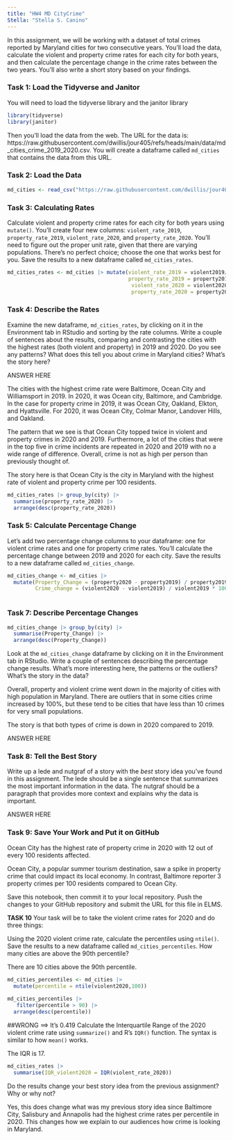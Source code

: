 ```yaml
---
title: "HW4 MD CityCrime"
Stella: "Stella S. Canino"
---
```


In this assignment, we will be working with a dataset of total crimes reported by Maryland cities for two consecutive years. You'll load the data, calculate the violent and property crime rates for each city for both years, and then calculate the percentage change in the crime rates between the two years. You'll also write a short story based on your findings.

### Task 1: Load the Tidyverse and Janitor

You will need to load the tidyverse library and the janitor library

```r
library(tidyverse)
library(janitor)
```

Then you'll load the data from the web. The URL for the data is: https://raw.githubusercontent.com/dwillis/jour405/refs/heads/main/data/md_cities_crime_2019_2020.csv. You will create a dataframe called `md_cities` that contains the data from this URL.

### Task 2: Load the Data

```r
md_cities <- read_csv("https://raw.githubusercontent.com/dwillis/jour405/refs/heads/main/data/md_cities_crime_2019_2020.csv")

```
### Task 3: Calculating Rates

Calculate violent and property crime rates for each city for both years using `mutate()`. You'll create four new columns: `violent_rate_2019`, `property_rate_2019`, `violent_rate_2020`, and `property_rate_2020`. You'll need to figure out the proper unit rate, given that there are varying populations. There's no perfect choice; choose the one that works best for you. Save the results to a new dataframe called `md_cities_rates`.

```r

md_cities_rates <- md_cities |> mutate(violent_rate_2019 = violent2019/pop2019 * 100,
                                       property_rate_2019 = property2019/pop2019 * 100,
                                        violent_rate_2020 = violent2020/pop2020 * 100,
                                        property_rate_2020 = property2020/pop2020 * 100)


```

### Task 4: Describe the Rates

Examine the new dataframe, `md_cities_rates`, by clicking on it in the Environment tab in RStudio and sorting by the rate columns. Write a couple of sentences about the results, comparing and contrasting the cities with the highest rates (both violent and property) in 2019 and 2020. Do you see any patterns? What does this tell you about crime in Maryland cities? What's the story here?

ANSWER HERE

The cities with the highest crime rate were Baltimore, Ocean City and Williamsport in 2019.
In 2020, it was Ocean city, Baltimore, and Cambridge. In the case for property crime in 2019,
it was Ocean City, Oakland, Elkton, and Hyattsville. For 2020, it was Ocean City, Colmar Manor,
Landover Hills, and Oakland.

The pattern that we see is that Ocean City topped twice in violent and property
crimes in 2020 and 2019. Furthermore, a lot of the cities that were in the top five
in crime incidents are repeated in 2020 and 2019 with no a wide range of difference.
Overall, crime is not as high per person than previously thought of. 

The story here is that Ocean City is the city in Maryland with the highest rate
of violent and property crime per 100 residents. 

```r
md_cities_rates |> group_by(city) |>
  summarise(property_rate_2020) |>
  arrange(desc(property_rate_2020))

```


### Task 5: Calculate Percentage Change

Let's add two percentage change columns to your dataframe: one for violent crime rates and one for property crime rates. You'll calculate the percentage change between 2019 and 2020 for each city. Save the results to a new dataframe called `md_cities_change`.


```r
md_cities_change <- md_cities |> 
  mutate(Property_Change = (property2020 - property2019) / property2019 * 100,
         Crime_change = (violent2020 - violent2019) / violent2019 * 100)
                                        
```

### Task 7: Describe Percentage Changes

```r
md_cities_change |> group_by(city) |>
  summarise(Property_Change) |>
  arrange(desc(Property_Change))

```


Look at the `md_cities_change` dataframe by clicking on it in the Environment tab in RStudio. Write a couple of sentences describing the percentage change results. What's more interesting here, the patterns or the outliers? What's the story in the data?

Overall, property and violent crime went down in the majority of cities with high population
in Maryland. There are outliers that in some cities crime increased by 100%, but these tend to be
cities that have less than 10 crimes for very small populations.

The story is that both types of crime is down in 2020 compared to 2019.

ANSWER HERE

### Task 8: Tell the Best Story

Write up a lede and nutgraf of a story with the _best_ story idea you've found in this assignment. The lede should be a single sentence that summarizes the most important information in the data. The nutgraf should be a paragraph that provides more context and explains why the data is important.

ANSWER HERE

### Task 9: Save Your Work and Put it on GitHub

Ocean City has the highest rate of property crime in 2020 with 12 out of every 100 
residents affected.

Ocean City, a popular summer tourism destination, saw a spike in property crime
that could impact its local economy. In contrast, Baltimore reporter 3 property
crimes per 100 residents compared to Ocean City.

Save this notebook, then commit it to your local repository. Push the changes to your GitHub repository and submit the URL for this file in ELMS.

**TASK 10** 
Your task will be to take the violent crime rates for 2020 and do three things:

Using the 2020 violent crime rate, calculate the percentiles using `ntile()`. Save the results to a new dataframe called `md_cities_percentiles`. How many cities are above the 90th percentile?

There are 10 cities above the 90th percentile. 

```r

md_cities_percentiles <- md_cities |> 
  mutate(percentile = ntile(violent2020,100))
  
md_cities_percentiles |>
   filter(percentile > 90) |>
  arrange(desc(percentile))


```
##WRONG ==> It's 0.419
Calculate the Interquartile Range of the 2020 violent crime rate using `summarize()` and R's `IQR()` function. The syntax is similar to how `mean()` works.

The IQR is 17. 

```r

md_cities_rates |> 
  summarise(IQR_violent2020 = IQR(violent_rate_2020))

```

Do the results change your best story idea from the previous assignment? Why or why not?

Yes, this does change what was my previous story idea since Baltimore City,
Salisbury and Annapolis had the highest crime rates per percentile in 2020.
This changes how we explain to our audiences how crime is looking in Maryland.

